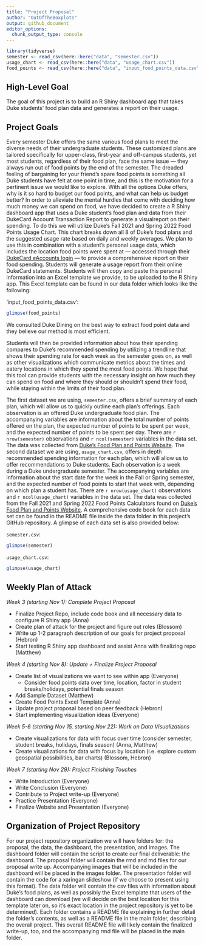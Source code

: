 ```yaml
---
title: "Project Proposal"
author: "OutOfTheBoxplots"
output: github_document
editor_options: 
  chunk_output_type: console
---
```

```r
library(tidyverse)
semester <- read_csv(here::here("data", "semester.csv"))
usage_chart <- read_csv(here::here("data", "usage_chart.csv"))
food_points <- read_csv(here::here("data", "input_food_points_data.csv"))
```

## High-Level Goal

The goal of this project is to build an R Shiny dashboard app that takes Duke 
students’ food plan data and generates a report on their usage.

## Project Goals

Every semester Duke offers the same various food plans to meet the diverse needs 
of their undergraduate students. These customized plans are tailored 
specifically for upper-class, first-year and off-campus students, yet most 
students, regardless of their food plan, face the same issue — they always run 
out of food points by the end of the semester. The dreaded feeling of bargaining 
for your friend’s spare food points is something all Duke students have felt at 
one point in time, and this is the motivation for a pertinent issue we would 
like to explore. With all the options Duke offers, why is it so hard to budget 
our food points, and what can help us budget better? In order to alleviate the 
mental hurdles that come with deciding how much money we can spend on food, we 
have decided to create a R Shiny dashboard app that uses a Duke student’s food 
plan and data from their DukeCard Account Transaction Report to generate a 
visualreport on their spending. To do this we will utilize Duke’s Fall 2021 and 
Spring 2022 Food Points Usage Chart. This chart breaks down all 8 of Duke’s food 
plans and the suggested usage rate based on daily and weekly averages. We plan 
to use this in combination with a student’s personal usage data, which includes 
the location food points were spent at — accessed through their [DukeCard eAccounts login](https://dukecard.duke.edu/manage-your-dukecard) — to provide a 
comprehensive report on their food spending. Students will generate a usage 
report from their online DukeCard statements. Students will then copy and paste this 
personal information into an Excel template we provide, to be uploaded to the R 
Shiny app. This Excel template can be found in our data folder which looks like 
the following:

'input_food_points_data.csv':
```r
glimpse(food_points)
```

We consulted Duke Dining on the best way to extract food point data and they 
believe our method is most efficient.

Students will then be provided information about how their spending compares to 
Duke's recommended spending by utilizing a trendline that shows their spending rate
for each week as the semester goes on, as well as other visualizations which 
communicate metrics about the times and eatery locations in which they spend the 
most food points. We hope that this tool can provide students with the necessary
insight on how much they can spend on food and where they should or shouldn’t 
spend their food, while staying within the limits of their food plan.

The first dataset we are using, `semester.csv`, offers a brief summary of each 
plan, which will allow us to quickly outline each plan’s offerings. Each 
observation is an offered Duke undergraduate food plan. The accompanying 
variables are information about the total number of points offered on the plan, 
the expected number of points to be spent per week, and the expected number of 
points to be spent per day. There are `r nrow(semester)` observations and 
`r ncol(semester)` variables in the data set. The data was collected from 
[Duke's Food Plan and Points Website](https://studentaffairs.duke.edu/dining/plans-points). 
The second dataset we are using, `usage_chart.csv`, offers in depth recommended 
spending information for each plan, which will allow us to offer recommendations 
to Duke students. Each observation is a week during a Duke undergraduate 
semester. The accompanying variables are information about the start date for 
the week in the Fall or Spring semester, and the expected number of food points 
to start that week with, depending on which plan a student has. There are 
`r nrow(usage_chart)` observations and `r ncol(usage_chart)` variables in the 
data set. The data was collected from the Fall 2021 and Spring 2022 Food Points 
Calculators found on [Duke's Food Plan and Points Website](https://studentaffairs.duke.edu/dining/plans-points). 
A comprehensive code book for each data set can be found in the README file 
inside the data folder in this project’s GitHub repository. A glimpse of each 
data set is also provided below:

`semester.csv`:
```r
glimpse(semester)
```

`usage_chart.csv`:
```r
glimpse(usage_chart)
```

## Weekly Plan of Attack

*Week 3 (starting Nov 1): Complete Project Proposal*

- Finalize Project Repo, include code book and all necessary data to configure R 
Shiny app (Anna)
- Create plan of attack for the project and figure out roles (Blossom)
- Write up 1-2 paragraph description of our goals for project proposal (Hebron)
- Start testing R Shiny app dashboard and assist Anna with finalizing repo 
(Matthew)

*Week 4 (starting Nov 8): Update + Finalize Project Proposal*

- Create list of visualizations we want to see within app (Everyone)
  - Consider food points data over time, location, factor in student 
  breaks/holidays, potential finals season
- Add Sample Dataset (Matthew)
- Create Food Points Excel Template (Anna)
- Update project proposal based on peer feedback (Hebron)
- Start implementing visualization ideas (Everyone)

*Week 5-6 (starting Nov 15, starting Nov 22): Work on Data Visualizations*

- Create visualizations for data with focus over time (consider semester, 
student breaks, holidays, finals season) (Anna, Matthew)
- Create visualizations for data with focus by location (i.e. explore custom 
geospatial possibilities, bar charts) (Blossom, Hebron)

*Week 7 (starting Nov 29): Project Finishing Touches*

- Write Introduction (Everyone)
- Write Conclusion (Everyone)
- Contribute to Project write-up (Everyone)
- Practice Presentation (Everyone)
- Finalize Website and Presentation (Everyone)

## Organization of Project Repository

For our project repository organization we will have folders for: the proposal, 
the data, the dashboard, the presentation, and images. The dashboard folder will 
contain the script to create our final deliverable: the dashboard. The proposal 
folder will contain the rmd and md files for our proposal write up. Accompanying 
images that will be included in the dashboard will be placed in the images 
folder. The presentation folder will contain the code for a xaringan slideshow 
(if we choose to present using this format). The data folder will contain the 
csv files with information about Duke's food plans, as well as possibly the 
Excel template that users of the dashboard can download (we will decide on the 
best location for this template later on, so it's exact location in the project 
repository is yet to be determined). Each folder contains a README file 
explaining in further detail the folder’s contents, as well as a README file in 
the main folder, describing the overall project. This overall README file will 
likely contain the finalized write-up, too, and the accompanying rmd file will 
be placed in the main folder. 
